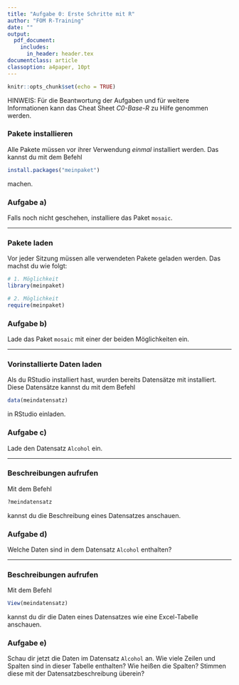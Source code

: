 ```yaml
---
title: "Aufgabe 0: Erste Schritte mit R"
author: "FOM R-Training"
date: ""
output:
  pdf_document:
    includes:
      in_header: header.tex
documentclass: article
classoption: a4paper, 10pt
---
```

\setstretch{1.44}

\fancyhead{}
\fancyhead[LE,RO]{\textup{\nouppercase{\leftmark}}}   

\fancyhead[LO,RE]{\textsl{\rightmark}}  

```r

knitr::opts_chunk$set(echo = TRUE)

```

HINWEIS: Für die Beantwortung der Aufgaben und für weitere Informationen kann das Cheat Sheet *C0-Base-R* zu Hilfe genommen werden.

### Pakete installieren

Alle Pakete müssen vor ihrer Verwendung *einmal* installiert werden. Das kannst du mit dem Befehl

```r

install.packages("meinpaket")

```

machen. 

### Aufgabe a) 

Falls noch nicht geschehen, installiere das Paket `mosaic`.

------------

### Pakete laden

Vor jeder Sitzung müssen alle verwendeten Pakete geladen werden. Das machst du wie folgt: 

```r

# 1. Möglichkeit
library(meinpaket)

# 2. Möglichkeit
require(meinpaket)

```

### Aufgabe b) 

Lade das Paket `mosaic` mit einer der beiden Möglichkeiten ein.

------------------------

### Vorinstallierte Daten laden

Als du RStudio installiert hast, wurden bereits Datensätze mit installiert. Diese Datensätze kannst du mit dem Befehl

```r

data(meindatensatz)

```

in RStudio einladen. 

### Aufgabe c) 

Lade den Datensatz `Alcohol` ein.

------------------------

### Beschreibungen aufrufen

Mit dem Befehl 

```r

?meindatensatz

```

kannst du die Beschreibung eines Datensatzes anschauen. 

### Aufgabe d) 

Welche Daten sind in dem Datensatz `Alcohol` enthalten?

------------------------

### Beschreibungen aufrufen

Mit dem Befehl 

```r

View(meindatensatz)

```

kannst du dir die Daten eines Datensatzes wie eine Excel-Tabelle anschauen. 

### Aufgabe e) 

Schau dir jetzt die Daten im Datensatz `Alcohol` an. Wie viele Zeilen und Spalten sind in dieser Tabelle enthalten? Wie heißen die Spalten? Stimmen diese mit der Datensatzbeschreibung überein?
